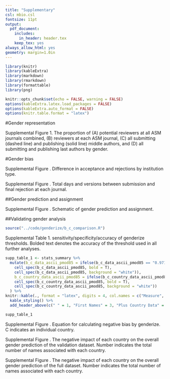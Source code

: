 ```yaml
---
title: "Supplementary"
csl: mbio.csl
fontsize: 11pt
output:
  pdf_document:
    includes:
      in_header: header.tex
    keep_tex: yes
always_allow_html: yes
geometry: margin=1.0in
---
```


```r
library(knitr)
library(kableExtra)
library(markdown)
library(rmarkdown)
library(formattable)
library(png)

knitr::opts_chunk$set(echo = FALSE, warning = FALSE)
options(kableExtra.latex.load_packages = FALSE)
options(kableExtra.auto_format = FALSE)
options(knitr.table.format = "latex")
```

#Gender representation

\includegraphics{rep_supp.png}

Supplemental Figure 1. The proportion of (A) potential reviewers at all ASM journals combined, (B) reviewers at each ASM journal, (C) all submitting (dashed line) and publishing (solid line) middle authors, and (D) all submitting and publishing last authors by gender.

\newpage

#Gender bias
\includegraphics{Supp_inst.png}

Supplemental Figure . Difference in acceptance and rejections by institution type.

\newpage
\includegraphics{Supp_time.png}

Supplemental Figure . Total days and versions between submission and final rejection at each journal.

\newpage
##Gender prediction and assignment

\includegraphics{genderize_method.png}

Supplemental Figure . Schematic of gender prediction and assignment.

\newpage
##Validating gender analysis
```r
source("../code/genderize/b_c_comparison.R")
```

Supplemental Table 1. sensitivity/specificity/accuracy of genderize thresholds. Bolded text denotes the accuracy of the threshold used in all further analyses.
```r
supp_table_1 <- stats_summary %>% 
  mutate(b_c_data_ascii_pmod85 = ifelse(b_c_data_ascii_pmod85 == "0.9714", 
    cell_spec(b_c_data_ascii_pmod85, bold = T),
    cell_spec(b_c_data_ascii_pmod85, background = "white")),
    b_c_country_data_ascii_pmod85 = ifelse(b_c_country_data_ascii_pmod85 == "0.9695", 
    cell_spec(b_c_country_data_ascii_pmod85, bold = T),
    cell_spec(b_c_country_data_ascii_pmod85, background = "white"))
  ) %>% 
knitr::kable(., format = "latex", digits = 4, col.names = c("Measure", "p0.5", "p0.85", "pmod0.85", "p0.5", "p0.85", "pmod0.85"), escape = F) %>%
  kable_styling() %>% 
  add_header_above(c(" " = 1, "First Names" = 3, "Plus Country Data" = 3)) 

supp_table_1
```

\vspace{40mm}

\includegraphics{impact_equation.png}

Supplemental Figure . Equation for calculating negative bias by genderize. C indicates an individual country. 

\newpage
\includegraphics{Supp_genderize_3.png}

Supplemental Figure . The negative impact of each country on the overall gender prediction of the validation dataset. Number indicates the total number of names associated with each country.

\newpage
\includegraphics{Supp_genderize_4.png}

Supplemental Figure . The negative impact of each country on the overall gender prediction of the full dataset. Number indicates the total number of names associated with each country.


